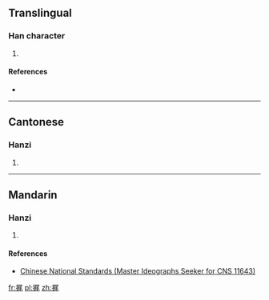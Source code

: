 ==Translingual==

===Han character===
{{Han char|rn=64|rad=手|as=07|sn=10|four=|canj=手尸竹山 (QSHU)|ids=⿰[[扌]][[尾]]}}

# {{defn|Han|sort=手07}}

====References====
* {{Han ref|kx=0434.241|hdz=31888.011|uh=6364|ud=25444}}

----

==Cantonese==

===Hanzi===
{{yue-hanzi|jyut=[[mei5]]|y=mei5}}

# {{defn|lang=yue|sort=手07}}

----

==Mandarin==

===Hanzi===
{{cmn-hanzi|pin=[[wēi]] ([[wei1]])|wg=wei<sup>1</sup>}}

# {{defn|lang=cmn|sort=手07}}

====References====
*[http://www.cns11643.gov.tw/AIDB/query_general_view.do?page=3&code=647D Chinese National Standards (Master Ideographs Seeker for CNS 11643)]

[[fr:捤]]
[[pl:捤]]
[[zh:捤]]